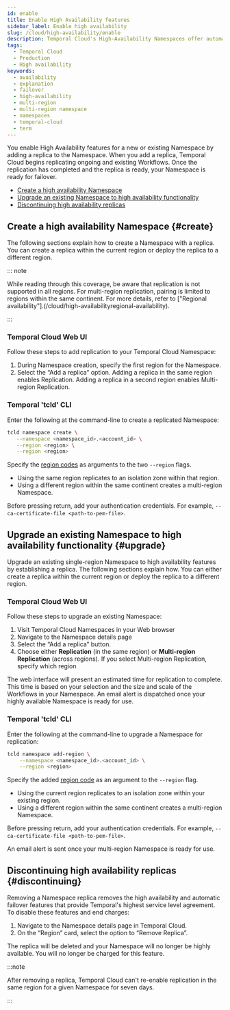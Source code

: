 ```yaml
---
id: enable
title: Enable High Availability features
sidebar_label: Enable high availability
slug: /cloud/high-availability/enable
description: Temporal Cloud's High-Availability Namespaces offer automated failover, synchronized data replication, and high availability for workloads requiring disaster-tolerant deployment and 99.99% uptime. Use Global Namespace for self-hosted.
tags:
  - Temporal Cloud
  - Production
  - High availability
keywords:
  - availability
  - explanation
  - failover
  - high-availability
  - multi-region
  - multi-region namespace
  - namespaces
  - temporal-cloud
  - term
---
```



You enable High Availability features for a new or existing Namespace by adding a replica to the Namespace.
When you add a replica, Temporal Cloud begins replicating ongoing and existing Workflows.
Once the replication has completed and the replica is ready, your Namespace is ready for failover.

- [Create a high availability Namespace](/cloud/high-availability/enable#create)
- [Upgrade an existing Namespace to high availability functionality](/cloud/high-availability/enable#upgrade)
- [Discontinuing high availability replicas](/cloud/high-availability/enable#discontinuing)

## Create a high availability Namespace {#create}

The following sections explain how to create a Namespace with a replica.
You can create a replica within the current region or deploy the replica to a different region.

::: note

While reading through this coverage, be aware that replication is not supported in all regions.
For multi-region replication, pairing is limited to regions within the same continent.
For more details, refer to ["Regional availability"].(/cloud/high-availabilityregional-availability).

:::

### Temporal Cloud Web UI

Follow these steps to add replication to your Temporal Cloud Namespace:

1. During Namespace creation, specify the first region for the Namespace.
2. Select the “Add a replica” option.
   Adding a replica in the same region enables Replication.
   Adding a replica in a second region enables Multi-region Replication.

### Temporal 'tcld' CLI

Enter the following at the command-line to create a replicated Namespace:

```sh
tcld namespace create \
   --namespace <namespace_id>.<account_id> \
   --region <region> \
   --region <region>
```

Specify the [region codes](/cloud/service-availability) as arguments to the two `--region` flags.

- Using the same region replicates to an isolation zone within that region.
- Using a different region within the same continent creates a multi-region Namespace.

Before pressing return, add your authentication credentials.
For example, `--ca-certificate-file <path-to-pem-file>`.

## Upgrade an existing Namespace to high availability functionality {#upgrade}

Upgrade an existing single-region Namespace to high availability features by establishing a replica.
The following sections explain how.
You can either create a replica within the current region or deploy the replica to a different region.

### Temporal Cloud Web UI

Follow these steps to upgrade an existing Namespace:

1. Visit Temporal Cloud Namespaces in your Web browser
1. Navigate to the Namespace details page
1. Select the “Add a replica” button.
1. Choose either **Replication** (in the same region) or **Multi-region Replication** (across regions).
   If you select Multi-region Replication, specify which region

The web interface will present an estimated time for replication to complete.
This time is based on your selection and the size and scale of the Workflows in your Namespace.
An email alert is dispatched once your highly available Namespace is ready for use.

### Temporal 'tcld' CLI

Enter the following at the command-line to upgrade a Namespace for replication:

```sh
tcld namespace add-region \
    --namespace <namespace_id>.<account_id> \
    --region <region>
```

Specify the added [region code](/cloud/service-availability) as an argument to the `--region` flag.

- Using the current region replicates to an isolation zone within your existing region.
- Using a different region within the same continent creates a multi-region Namespace.

Before pressing return, add your authentication credentials.
For example, `--ca-certificate-file <path-to-pem-file>`.

An email alert is sent once your multi-region Namespace is ready for use.

## Discontinuing high availability replicas {#discontinuing}

Removing a Namespace replica removes the high availability and automatic failover features that provide Temporal's highest service level agreement.
To disable these features and end charges:

1. Navigate to the Namespace details page in Temporal Cloud.
2. On the “Region” card, select the option to “Remove Replica”.

The replica will be deleted and your Namespace will no longer be highly available.
You will no longer be charged for this feature.

:::note

After removing a replica, Temporal Cloud can't re-enable replication in the same region for a given Namespace for seven days.

:::
